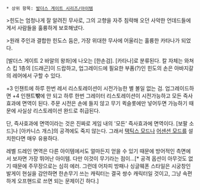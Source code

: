  * 상위 항목: [[발더스 게이트 시리즈/아이템]]

>힌도는 엄청나게 잘 알려진 무사로, 그의 고향을 자주 침략해 오던 사악한 언데드들에게서 사람들을 훌륭하게 보호해냈다.

>원래 주인과 결합한 힌도스 둠은, 가장 위대한 무사에 어울리는 훌륭한 카타나가 되었다.

[발더스 게이트 2 바알의 왕좌]에 나오는 [한손검]. [카타나]로 분류된다. 칼 자체는 와쳐스 킵 1층의 [드래곤]이 드랍하고, 업그레이드에 필요한 부품(?)인 힌도의 손은 아바지갈의 레어에서 구할 수 있다.

+3 인챈트에 하루 한번 레서 리스토레이션이 시전가능한 별 볼일 없는 검. 업그레이드하면 +4 인챈트'''밖'''에 안 되고 하루 한번 그레이터 리스토레이션이 시전가능하고 모든 즉사효과에 면역이 된다. 주문 시전은 손에 들지 않고 무기 퀵슬롯에만 넣어두면 가능하기 때문에 사실상 리스토레이션 완드로 취급된다.

단, 즉사효과에 면역이라는 것은 진짜로 게임 내의 '모든' 즉사효과에 면역이다. [보팔 소드]나 [아카니스 개스]의 공격에도 죽지 않는다. 그래서 [[택틱스 모드]]나 [[어센션 모드]]를 설치한다면 매우 유용하다.

레벨 드레인 면역은 다른 아이템에서도 얼마든지 얻을 수 있기 때문에 방어적인 측면에서 보자면 가장 뛰어난 아이템. 다만 이것이 무기라는 점이...[* 공격 옵션이 아무것도 없기 때문에 주무장으로는 심히 에러. 그런데 어차피 방패나 싱글웨폰 스타일은 시궁창인 발게이 현실을 감안하면 한손무기 쓰는 캐릭터는 결국 쌍수 캐릭터일 것이고, 그냥 속편하게 오프핸드로 쓰면 되는 문제이긴 하다.]
